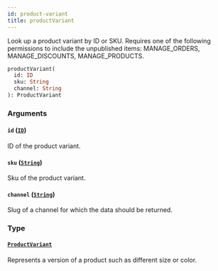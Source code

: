 ```yaml
---
id: product-variant
title: productVariant
---
```



Look up a product variant by ID or SKU. Requires one of the following permissions to include the unpublished items: MANAGE_ORDERS, MANAGE_DISCOUNTS, MANAGE_PRODUCTS.

```graphql
productVariant(
  id: ID
  sku: String
  channel: String
): ProductVariant
```


### Arguments

#### `id` ([`ID`](../../../developer/api-reference/scalars/id))

ID of the product variant.


#### `sku` ([`String`](../../../developer/api-reference/scalars/string))

Sku of the product variant.


#### `channel` ([`String`](../../../developer/api-reference/scalars/string))

Slug of a channel for which the data should be returned.


### Type

#### [`ProductVariant`](../../../developer/api-reference/objects/product-variant) 

Represents a version of a product such as different size or color.




